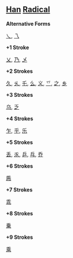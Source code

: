 == [[Han]] [[Radical]] ==

'''Alternative Forms'''

[[乀]], [[乁]]  

'''+1 Stroke'''

[[乂]], [[乃]], [[乄]] 

'''+2 Strokes'''

[[久]], [[乆]], [[乇]], [[么]], [[义]], [[乊]], [[之]], [[乡]]

'''+3 Strokes'''

[[乌]], [[乏]]

'''+4 Strokes'''

[[乍]], [[乎]], [[乐]]

'''+5 Strokes'''

[[丢]], [[乑]], [[乒]], [[乓]], [[乔]]

'''+6 Strokes'''

[[乕]]

'''+7 Strokes'''

[[乖]]

'''+8 Strokes'''

[[乗]]

'''+9 Strokes'''

[[乘]]